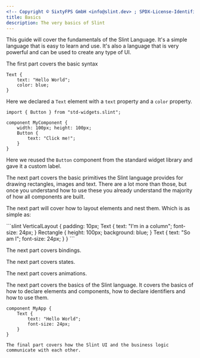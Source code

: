 ```yaml
---
<!-- Copyright © SixtyFPS GmbH <info@slint.dev> ; SPDX-License-Identifier: MIT -->
title: Basics
description: The very basics of Slint
---
```


<LinkCard
  title="VsCode Quick start"
  href="/getting-started/vscode"
  description="Follow along with our VsCode extension and live code tooling."
/>


This guide will cover the fundamentals of the Slint Language. It's a simple language
that is easy to learn and use. It's also a language that is very powerful and can be used to create
any type of UI.

The first part covers the basic syntax

```slint title="Basic syntax"
Text {
    text: "Hello World";
    color: blue;
}
```

Here we declared a `Text` element with a `text` property and a `color` property.
<CodeSnippetMD imagePath="/src/assets/generated/basic-syntax.png"  imageWidth="100" imageHeight="100" imageAlt='Basic syntax'>
```slint title="Basic syntax" playground
import { Button } from "std-widgets.slint";

component MyComponent {
    width: 100px; height: 100px;
    Button {
        text: "Click me!";
    }
}
```
</CodeSnippetMD>

Here we reused the `Button` component from the standard widget library and gave it a custom label.

The next part covers the basic primitives the Slint language provides for drawing rectangles,
images and text. There are a lot more than those, but once you understand how to use these you
already understand the majority of how all components are built.

The next part will cover how to layout elements and nest them. Which is as simple as:

<CodeSnippetMD imagePath="/src/assets/generated/basic-layout.png" needsBackground="true"  imageWidth="200" imageHeight="200" imageAlt='Basic syntax'>
```slint
VerticalLayout {
    padding: 10px;
    Text {
        text: "I'm in a column";
        font-size: 24px;
    }
    Rectangle {
        height: 100px;
        background: blue;
    }
    Text {
        text: "So am I";
        font-size: 24px;
    }
}
```
</CodeSnippetMD>

The next part covers bindings.

The next part covers states.

The next part covers animations.



The next part covers the basics of the Slint language. It covers the basics of how to declare
elements and components, how to declare identifiers and how to use them.

```slint title="Basics"
component MyApp {
    Text {
        text: "Hello World";
        font-size: 24px;
    }
}

The final part covers how the Slint UI and the business logic communicate with each other.